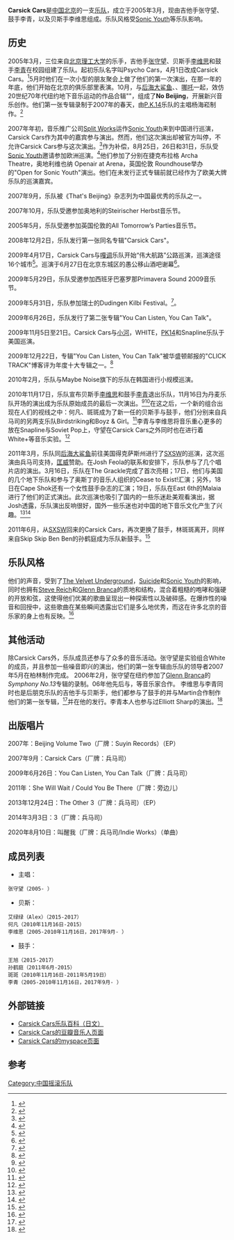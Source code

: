 {{Infobox musical artist
| Name = Carsick Cars
| Img = 
| 圖片尺寸 = 
| Img_capt = 
| Background = group_or_band
| Origin = {{CHN}}[[北京市|北京市]]
| Genre = {{Flatlist|
* [[噪音摇滚|噪音摇滚]]
* [[独立摇滚|独立摇滚]]
* {{link-en|噪音流行|noise pop}}
* {{link-en|实验摇滚|experimental rock}}
}}
| Years_active = 2005年–现在
| Label = {{link-en|兵马司|Maybe Mars}}
| 網站 = [http://carsickcars.com/ carsickcars.com]
| currentmembers  = 张守望（吉他、主唱）<br />李维思（贝斯）<br />李青（鼓）
| Past_members = 何凡（贝斯）<br>孙鹤庭（鼓）<br>斑斑（鼓）<br>艾绿绿（贝斯）<br>王旭（鼓）
}}

'''Carsick Cars'''是[[中国|中国]][[北京|北京]]的一支[[乐队|乐队]]，成立于2005年3月，现由吉他手张守望、鼓手李青，以及贝斯手李维思组成。乐队风格受[[Sonic_Youth|Sonic Youth]]等乐队影响。

==历史==
2005年3月，三位来自[[北京理工大学|北京理工大学]]的乐手，吉他手[[张守望|张守望]]、贝斯手[[李维思|李维思]]和鼓手[[李青|李青]]在校园组建了乐队。起初乐队名字叫Psycho Cars，4月1日改成Carsick Cars。<ref name="Carsick Cars楽隊">{{cite web |title=Carsick Cars楽隊（日本語） |url=http://www.yaogun.com/wiki/Carsick_Cars%E6%A5%BD%E9%9A%8A |website=中国摇滚DATA BASE |accessdate=2020-08-30 |archive-date=2022-04-15 |archive-url=https://web.archive.org/web/20220415222757/http://www.yaogun.com/wiki/Carsick_Cars%E6%A5%BD%E9%9A%8A }}</ref>5月时他们在一次小型的朋友聚会上做了他们的第一次演出，在那一年的年底，他们开始在北京的俱乐部里表演。10月，与[[后海大鲨鱼|后海大鲨鱼]]、{{le|Snapline}}、[[哪吒乐队|哪吒]]一起，效仿20世纪70年代纽约地下{{le|无浪潮|no wave}}音乐运动的作品合辑"{{le|No New York}}"，组成了'''No Beijing'''，开展新兴音乐创作。他们第一张专辑录制于2007年的春天，由[[PK14|P.K.14]]乐队的主唱杨海崧制作。<ref name="Carsick Cars乐队介绍">{{cite web |author1=兵马司官网 |title=Carsick Cars |url=http://testing.bingmasi.com/t2/index.php/artists/carsick-cars/ |website=兵马司 |accessdate=2020-07-20 |archive-date=2020-07-20 |archive-url=https://web.archive.org/web/20200720161050/http://testing.bingmasi.com/t2/index.php/artists/carsick-cars/ |dead-url=no }}</ref>

2007年年初，音乐推广公司[[Split_Works_开功|Split Works]]运作[[Sonic_Youth|Sonic Youth]]来到中国进行巡演，Carsick Cars作为其中的嘉宾参与演出。然而，他们这次演出却被官方叫停，不允许Carsick Cars参与这次演出。<ref name="Beijing indie rock band Carsick Cars reform for Shanghai music festival, but jury‘s out on permanent reunion">{{cite web |author1=Jake Newby |title=Beijing indie rock band Carsick Cars reform for Shanghai music festival, but jury‘s out on permanent reunion |url=https://www.scmp.com/culture/music/article/2109085/beijing-indie-rock-band-carsick-cars-reform-shanghai-music-festival |website=South China Morning Post |accessdate=2020-07-21 |archive-date=2020-07-21 |archive-url=https://web.archive.org/web/20200721143725/https://www.scmp.com/culture/music/article/2109085/beijing-indie-rock-band-carsick-cars-reform-shanghai-music-festival |dead-url=no }}</ref>作为补偿，8月25日，26日和31日，乐队受[[Sonic_Youth|Sonic Youth]]邀请参加欧洲巡演。<ref name="Sound Destruction旗下乐队介绍——Carsick Cars">{{cite web |author1=天生就是卷发 |title=S D！旗下乐队介绍——Carsick Cars |url=https://www.douban.com/group/topic/4355652/ |website=豆瓣小组 |accessdate=2020-07-20 |archive-date=2020-07-21 |archive-url=https://web.archive.org/web/20200721235600/https://www.douban.com/group/topic/4355652/ |dead-url=no }}</ref>他们参加了分别在捷克布拉格 Archa Theatre，奥地利维也纳 Openair at Arena，英国伦敦 Roundhouse举办的"Open for Sonic Youth"演出。他们在未发行正式专辑前就已经作为了欧美大牌乐队的巡演嘉宾。

2007年9月，乐队被《That's Beijing》杂志列为中国最优秀的乐队之一。

2007年10月，乐队受邀参加奥地利的Steirischer Herbst音乐节。

2005年5月，乐队受邀参加英国伦敦的All Tomorrow’s Parties音乐节。

2008年12月2日，乐队发行第一张同名专辑"Carsick Cars"。

2009年4月17日，Carsick Cars与[[嘎调|嘎调]]乐队开始“伟大航路”公路巡演，巡演途径16个城市<ref>{{cite web |url=http://www.douban.com/event/10605325/ |title=豆瓣-伟大航路--carsick cars & 嘎调全国公路巡演 |language=zh-hans |accessdate=2011-02-01 |archive-date=2010-01-17 |archive-url=https://web.archive.org/web/20100117055048/http://www.douban.com/event/10605325/ |dead-url=no }}</ref>。巡演于6月27日在北京东城区的愚公移山酒吧谢幕<ref>{{cite web |url=http://www.douban.com/event/10779320/ |title=豆瓣-Carsick Cars专辑首发 “伟大航路”公路巡演谢幕 |language=zh-hans |accessdate=2011-02-01 |archive-date=2011-08-12 |archive-url=https://web.archive.org/web/20110812083653/http://www.douban.com/event/10779320/ |dead-url=no }}</ref>。

2009年5月29日，乐队受邀参加西班牙巴塞罗那Primavera Sound 2009音乐节。

2009年5月31日，乐队参加瑞士的Dudingen Kilbi Festival。<ref>{{cite web |url=http://kilbi.badbonn.ch/2009/_rubric/index.php?rubric=Programm&PHPSESSID=3705c87d6e42ac6b62cd5873323a7fc3 |title=Bad Bonn Kilbi 2009 - Programm |language=en |access-date=2011-02-01 |archive-url=https://web.archive.org/web/20150508105228/http://kilbi.badbonn.ch/2009/_rubric/index.php?rubric=Programm&PHPSESSID=3705c87d6e42ac6b62cd5873323a7fc3 |archive-date=2015-05-08 |dead-url=yes }}</ref>。

2009年6月26日，乐队发行了第二张专辑"You Can Listen, You Can Talk"。

2009年11月5日至21日。Carsick Cars与[[何国锋|小河]]，WHITE，[[PK14|PK14]]和Snapline乐队于美国巡演。

2009年12月22日，专辑"You Can Listen, You Can Talk"被华盛顿邮报的"CLICK TRACK"博客评为年度十大专辑之一。<ref>{{cite web |url=http://blog.washingtonpost.com/clicktrack/2009/12/lists.html |title=Click Track - Lists: David Malitz's top ten albums of 2009 |accessdate=2009-12-22 |publisher=David Malitz |language=en |deadurl=yes |archiveurl=https://archive.is/20120707104637/http://blog.washingtonpost.com/clicktrack/2009/12/lists.html |archivedate=2012-07-07 }}</ref>

2010年2月，乐队与Maybe Noise旗下的乐队在韩国进行小规模巡演。

2010年11月17日，乐队宣布贝斯手[[李维思|李维思]]和鼓手[[李青|李青]]退出乐队，11月16日为丹麦乐队{{link-en|The Raveonettes}}开场的演出成为乐队原始成员的最后一次演出。<ref name="Carsick Cars：七年一梦">{{cite web |author1=兵马司唱片 |title=Carsick Cars：七年一梦 |url=https://www.sohu.com/a/295767978_300790 |website=搜狐 |accessdate=2020-07-21 |archive-date=2020-07-21 |archive-url=https://web.archive.org/web/20200721022508/https://www.sohu.com/a/295767978_300790 |dead-url=no }}</ref><ref>{{cite web |url=http://site.douban.com/widget/notes/374253/note/101096199/ |title=carsick cars |language=zh-hans |accessdate=2011-02-03 |archive-date=2012-10-01 |archive-url=https://web.archive.org/web/20121001001057/http://site.douban.com/widget/notes/374253/note/101096199/ |dead-url=no }}</ref>在这之后，一个新的组合出现在人们的视线之中：何凡、斑斑成为了新一任的贝斯手与鼓手，他们分别来自兵马司的另两支乐队Birdstriking和Boyz & Girl。<ref name="Carsick Cars乐队介绍">{{cite web |author1=兵马司官网 |title=Carsick Cars |url=http://testing.bingmasi.com/t2/index.php/artists/carsick-cars/ |website=兵马司 |accessdate=2020-07-20}}</ref>李青与李维思将音乐重心更多的放在Snapline与Soviet Pop上，守望在Carsick Cars之外同时也在进行着White+等音乐实验。<ref name="Carsick Cars split">{{cite web |author1=Andy Best |title=Carsick Cars split |url=http://www.kungfuology.com/andybest/2010/11/carsick-cars-split.html |website=Kunfuology |accessdate=2020-07-21 |archive-date=2018-07-30 |archive-url=https://web.archive.org/web/20180730201050/http://www.kungfuology.com/andybest/2010/11/carsick-cars-split.html |dead-url=no }}</ref>

2011年3月，乐队同[[后海大鲨鱼|后海大鲨鱼]]前往美国得克萨斯州进行了[[SXSW|SXSW]]的巡演，这次巡演由兵马司支持，[[匡威|匡威]]赞助。在Josh Feola的联系和安排下，乐队参与了几个唱片店的演出。3月16日，乐队在The Grackle完成了首次亮相；17日，他们与美国的几个地下乐队{{le|Grass Widow}}和{{le|Dog Leather}}参与了奥斯丁的音乐人{{le|Vernica Ortuño}}组织的Cease to Exist!汇演；另外，18日在Cape Shok还有一个女性鼓手杂志{{le|Tom Tom Magazine}}的汇演；19日，乐队在East 6th的Malaia进行了他们的正式演出。此次巡演也吸引了国内的一些乐迷赴美观看演出，据Josh透露，乐队演出反响很好，国外一些乐迷也对中国的地下音乐文化产生了兴趣。<ref name="关于Carsick Cars和SXSW音乐节">{{cite web |author1=Josh Feola、fanmu |title=对话旁边儿网站Josh Feola:（1）关于Carsick Cars和SXSW音乐节 |url=https://www.wooozy.cn/interview/%e5%af%b9%e8%af%9d%e6%97%81%e8%be%b9%e5%84%bf%e7%bd%91%e7%ab%99josh-feola%ef%bc%881%ef%bc%89%e5%85%b3%e4%ba%8ecarsick-cars%e5%92%8csxsw%e9%9f%b3%e4%b9%90%e8%8a%82/ |website=无解音乐网 |accessdate=2020-08-30 |archive-date=2020-01-20 |archive-url=https://web.archive.org/web/20200120121732/http://www.wooozy.cn/interview/%E5%AF%B9%E8%AF%9D%E6%97%81%E8%BE%B9%E5%84%BF%E7%BD%91%E7%AB%99josh-feola%EF%BC%881%EF%BC%89%E5%85%B3%E4%BA%8Ecarsick-cars%E5%92%8Csxsw%E9%9F%B3%E4%B9%90%E8%8A%82/ |dead-url=no }}</ref><ref name="CSC、后海大鲨鱼SXSW巡演时间表">{{cite web |author1=Josh Feola |title=在SXSW旁边儿 pangbianr @ SXSW 2011 |url=http://pangbianr.com/sxsw-2011/ |website=pangbianr |accessdate=2020-08-30 |archive-date=2019-07-19 |archive-url=https://web.archive.org/web/20190719104431/http://pangbianr.com/sxsw-2011/ |dead-url=no }}</ref>

2011年6月，从[[SXSW|SXSW]]回来的Carsick Cars，再次更换了鼓手，林斑斑离开，同样来自Skip Skip Ben Ben的孙鹤庭成为乐队新鼓手。<ref name="黑兔音乐节演出阵容-Carsick Cars">{{cite web |author1=琉璃 |title=资料：黑兔音乐节演出阵容-Carsick Cars |url=http://ent.sina.com.cn/y/2011-08-31/17533403722.shtml |website=新浪音乐 |accessdate=2020-08-30 |archive-date=2022-04-18 |archive-url=https://web.archive.org/web/20220418015037/http://ent.sina.com.cn/y/2011-08-31/17533403722.shtml }}</ref>

==乐队风格==
他们的声音，受到了[[The_Velvet_Underground|The Velvet Underground]]，[[Suicide_(乐队)|Suicide]]和[[Sonic_Youth|Sonic Youth]]的影响，同时也拥有[[Steve_Reich|Steve Reich]]和[[Glenn_Branca|Glenn Branca]]的质地和结构，混合着粗糙的咆哮和强硬的开放和弦，这使得他们优美的歌曲呈现出一种探索性以及破碎感。在爆炸性的噪音和回授中，这些歌曲在某些瞬间透露出它们是多么地优秀，而这在许多北京的音乐家的身上也有反映。<ref name="Sound Destruction旗下乐队介绍——Carsick Cars">{{cite web |author1=天生就是卷发 |title=S D！旗下乐队介绍——Carsick Cars |url=https://www.douban.com/group/topic/4355652/ |website=豆瓣小组 |accessdate=2020-07-20}}</ref>

==其他活动==
除Carsick Cars外，乐队成员还参与了众多的音乐活动。张守望是实验组合White的成员，并且参加一些噪音即兴的演出，他们的第一张专辑由{{link-en|Einstürzende Neubauten}}乐队的领导者{{link-en|Blixa Bargeld}}2007年5月在柏林制作完成。
2006年2月，张守望在纽约参加了[[Glenn_Branca|Glenn Branca]]的''Symphony No.13''专辑的录制。06年他先后与{{link-en|Elliott Sharp}}，{{link-en|Alvin Curran}}等音乐家合作。
李维思与李青同时也是后朋克乐队{{link-en|Snapline}}的吉他手与贝斯手，他们都参与了{{link-en|PiL}}鼓手{{link-en|Martin Atkins}}的{{link-en|Pigface}}并与Martin合作制作他们的第一张专辑，<ref name="音速青年中国巡演暖场乐队Carsick Cars介绍">{{cite web |author1=新浪娱乐 |title=音速青年中国巡演暖场乐队Carsick Cars介绍 |url=http://ent.sina.com.cn/y/2007-03-26/14021493348.html |website=新浪音乐 |accessdate=2020-07-21 |archive-date=2020-07-21 |archive-url=https://web.archive.org/web/20200721030520/http://ent.sina.com.cn/y/2007-03-26/14021493348.html |dead-url=no }}</ref>并在他的{{link-en|Invisible Records}}发行。李青本人也参与过Elliott Sharp的演出。<ref name="Sound Destruction旗下乐队介绍——Carsick Cars">{{cite web |author1=天生就是卷发 |title=S D！旗下乐队介绍——Carsick Cars |url=https://www.douban.com/group/topic/4355652/ |website=豆瓣小组 |accessdate=2020-07-20}}</ref>

==出版唱片==
2007年：Beijing Volume Two（厂牌：Suyin Records）（EP）

2007年9月：Carsick Cars（厂牌：兵马司）

2009年6月26日：You Can Listen, You Can Talk（厂牌：兵马司）

2011年：She Will Wait / Could You Be There（厂牌：旁边儿）

2013年12月24日：The Other 3（厂牌：兵马司）（EP）

2014年3月3日：3（厂牌：兵马司）

2020年8月10日：叫醒我（厂牌：兵马司/Indie Works）（单曲）

==成员列表==

*主唱：
 张守望（2005- ）

*贝斯：
 艾绿绿（Alex）（2015-2017）
 何凡（2010年11月16日-2015）
 李维思（2005-2010年11月16日，2017年9月- ）

*鼓手：
 王旭（2015-2017）
 孙鹤庭（2011年6月-2015）
 斑斑（2010年11月16日-2011年5月19日）
 李青（2005-2010年11月16日，2017年9月- ）

==外部链接==
* [http://www.yaogun.com/wiki/Carsick_Cars%E6%A5%BD%E9%9A%8A Carsick Cars乐队百科（日文）] {{Wayback|url=http://www.yaogun.com/wiki/Carsick_Cars%E6%A5%BD%E9%9A%8A |date=20220415222757 }}
* [http://site.douban.com/carsickcars/ Carsick Cars的豆瓣音乐人页面]{{Wayback|url=http://site.douban.com/carsickcars/ |date=20101231092550 }}
* [http://www.myspace.com/carsickcars Carsick Cars的myspace页面]{{Wayback|url=http://www.myspace.com/carsickcars |date=20110604024416 }}

==参考==
{{Reflist}}

{{Authority control}}
[[Category:中国摇滚乐队|Category:中国摇滚乐队]]